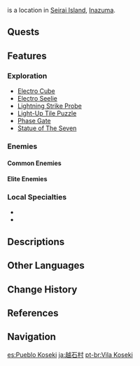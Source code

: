 {{Location Infobox
|image        = Koseki Village.png
|type         = Subarea
|region       = Inazuma
|area         = Seirai Island
}}
{{Lang|'''Koseki Village'''|ja=越石村}} is a location in [[Seirai Island]], [[Inazuma]].

==Quests==
{{Quests by Category List|heo=1}}

==Features==
===Exploration===
*[[Electro Cube]]
*[[Electro Seelie]]
*[[Lightning Strike Probe]]
*[[Light-Up Tile Puzzle]]
*[[Phase Gate]]
*[[Statue of The Seven]]

===Enemies===
====Common Enemies====
{{Column|2| {{Enemy List|Fatui Skirmisher - Pyroslinger Bracer;Fatui Skirmisher - Hydrogunner Legionnaire;Fatui Skirmisher - Anemoboxer Vanguard;Hilichurl;Wooden Shield Hilichurl Guard;Electro Hilichurl Grenadier;Cryo Hilichurl Shooter;Electro Hilichurl Shooter;Electro Samachurl;Anemo Specter;Geo Specter;Electro Whopperflower}}
}}

====Elite Enemies====
{{Enemy List|Mirror Maiden;Crackling Axe Mitachurl;Blazing Axe Mitachurl;Ruin Cruiser;Ruin Defender}}

===Local Specialties===
*{{Item|Naku Weed}}
*{{Item|Sea Ganoderma}}

==Descriptions==
{{Description|The laughter of the old days and the cries of cicadas were at last lost to the thunder. The people of today only remember that this place was abandoned due to the furious, unchecked storms.|Viewpoint, [[Viewpoint/The Silent Fishing Village|The Silent Fishing Village]]}}

==Other Languages==
{{Other Languages
|en      = Koseki Village
|zhs     = 越石村
|zhs_rm  = Yuèshí-cūn
|zht     = 越石村
|zht_rm  = Yuèshí-cūn
|zh_tl   = Stone-Surmounting Village{{Sino|zh|ja}}
|ja      = {{Rubi|越|こ|石|せき|村|むら}}
|ja_rm   = Koseki-mura<ref>[[Map]], Label: Koseki Village (Japanese)</ref>
|ja_tl   = Stone-Surmounting Village
|ko      = 코세키 마을
|ko_rm   = Koseki Ma'eul
|ko_tl   = Koseki Village
|es      = Pueblo Koseki
|es_tl   = Koseki Village
|fr      = Village de Koseki
|fr_tl   = Koseki Village
|ru      = Деревня Косэки
|ru_tl   = Koseki Village
|th      = Koseki Village
|vi      = Làng Koseki
|vi_tl   = Koseki Village
|de      = Dorf Koseki
|de_tl   = Koseki Village
|id      = Koseki Village
|pt      = Vila Koseki
|pt_tl   = Koseki Village
|tr      = Koseki Köyü
|tr_tl   = 
|it      = Villagio di Koseki
|it_tl   = Koseki Village
}}

==Change History==
{{Change History|2.1}}

==References==
{{Reflist}}

==Navigation==
{{Area Navbox|Inazuma}}

[[es:Pueblo Koseki]]
[[ja:越石村]]
[[pt-br:Vila Koseki]]